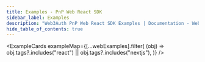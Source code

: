 ```yaml
---
title: Examples - PnP Web React SDK
sidebar_label: Examples
description: "Web3Auth PnP Web React SDK Examples | Documentation - Web3Auth"
hide_table_of_contents: true
---
```



<ExampleCards
  exampleMap={[...webExamples].filter(
    (obj) => obj.tags?.includes("react") || obj.tags?.includes("nextjs"),
  )}
/>

